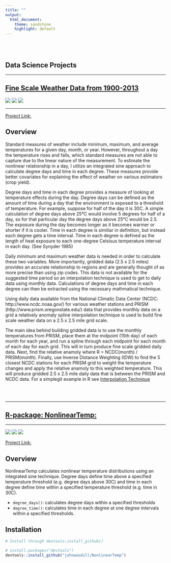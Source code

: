 ```yaml
---
title: ""
output:
  html_document:
    theme: sandstone
    highlight: default
---
```


<br>
<br>



Data Science Projects
----------------------

*********

## **[Fine Scale Weather Data from 1900-2013](https://github.com/johnwoodill/Fine-Scale-Weather-Interpolation)**

![](https://img.shields.io/R/v3.2.3.png?color=red)
![](https://img.shields.io/build/passing.png?color=brightgreen)
![](https://img.shields.io/license/MIT.png?color=blue)

*********

[Project Link:](https://github.com/johnwoodill/Fine-Scale-Weather-Interpolation)

Overview
--------
Standard measures of weather include minimum, maximum, and average temperatures for a given day, month, or year. However, throughout a day the temperature rises and falls, which standard measures are not able to capture due to the linear nature of the measurement. To estimate the nonlinear relationship in a day, I utilize an integrated sine approach to calculate degree days and time in each degree. These measures provide better covariates for explaining the effect of weather on various estimators (crop yield).

Degree days and time in each degree provides a measure of looking at temperature effects during the day. Degree days can be defined as the amount of time during a day that the environment is exposed to a threshold of temperature. For example, suppose for half of the day it is 30C. A simple calculation of degree days above 25°C would involve 5 degrees for half of a day, so for that particular day the degree days above 25°C would be 2.5. The exposure during the day becomes longer as it becomes warmer or shorter if it is cooler. Time in each degree is similiar in definition, but instead each degree gets a time interval. Time in each degree is defined as the length of heat exposure to each one-degree Celsisus temperature interval in each day. (See Synyder 1985)

Daily minimum and maximum weather data is needed in order to calculate these two variables. More importantly, gridded data (2.5 x 2.5 miles) provides an accurate relationship to regions and are generally thought of as more precise than using zip codes. This data is not available for the suggested time period so an interpolation technique is used to get to daily data using monthly data. Calculations of degree days and time in each degree can then be extracted using the necessary mathmatical technique.

Using daily data available from the National Climatic Data Center (NCDC: http://www.ncdc.noaa.gov/) for various weather stations and PRISM (http://www.prism.oregonstate.edu/) data that provides monthly data on a grid a relatively anomaly spline interpolation technique is used to build fine scale weather data on a 2.5 x 2.5 mile grid scale.

The main idea behind building gridded data is to use the monthly temperatures from PRISM, place them at the midpoint (15th day) of each month for each year, and run a spline through each midpoint for each month of each day for each grid. This will in turn produce fine scale gridded daily data. Next, find the relative anamoly where R = NCDC(month) / PRISM(month). Finally, use Inverse Distance Weighting (IDW) to find the 5 closest NCDC stations for each PRISM grid to weight the temperature changes and apply the relative anamoly to this weighted temperature. This will produce gridded 2.5 x 2.5 mile daily data that is between the PRISM and NCDC data. For a simplegit example in R see [Interpolation Technique](https://github.com/johnwoodill/Fine-Scale-Weather-Interpolation/raw/master/Documentation/interpolation_technique.pdf)


<br>
<br>

*********

## **[R-package: NonlinearTemp:](https://github.com/johnwoodill/NonlinearTemp)**

*********

![](https://img.shields.io/build/passing.png?color=brightgreen)
![](https://img.shields.io/R/v3.4.3.png?color=red)
![](https://img.shields.io/license/MIT.png?color=blue)

[Project Link:](https://github.com/johnwoodill/NonlinearTemp)

Overview
--------
NonlinearTemp calculates nonlinear temperature distributions using an integrated sine technique. Degree days define time above a specified temperature threshold (e.g. degree days above 30C) and time in each degree define time within a specified temperature threshold (e.g. time in 30C).

-   `degree_days()`: calculates degree days within a specified thresholds
-   `degree_time()`: calculates time in each degree at one degree intervals within a specified thresholds.

Installation
------------

```r
# Install through devtools:install_github()

# install.packages("devtools")
devtools::install_github("johnwoodill/NonlinearTemp")
```


<script>
  (function(i,s,o,g,r,a,m){i['GoogleAnalyticsObject']=r;i[r]=i[r]||function(){
  (i[r].q=i[r].q||[]).push(arguments)},i[r].l=1*new Date();a=s.createElement(o),
  m=s.getElementsByTagName(o)[0];a.async=1;a.src=g;m.parentNode.insertBefore(a,m)
  })(window,document,'script','https://www.google-analytics.com/analytics.js','ga');

  ga('create', 'UA-61017136-2', 'auto');
  ga('send', 'pageview');

</script>


